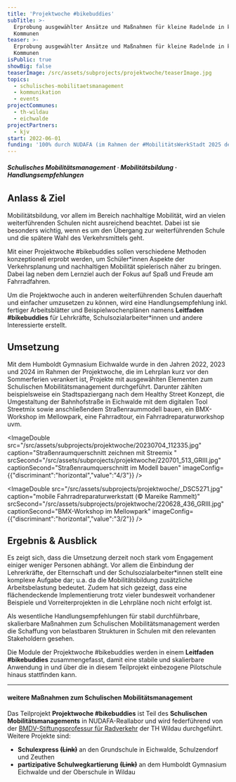 ```yaml
---
title: 'Projektwoche #bikebuddies'
subTitle: >-
  Erprobung ausgewählter Ansätze und Maßnahmen für kleine Radelnde in kleinen
  Kommunen
teaser: >-
  Erprobung ausgewählter Ansätze und Maßnahmen für kleine Radelnde in kleinen
  Kommunen
isPublic: true
showBig: false
teaserImage: /src/assets/subprojects/projektwoche/teaserImage.jpg
topics:
  - schulisches-mobilitaetsmanagement
  - kommunikation
  - events
projectCommunes:
  - th-wildau
  - eichwalde
projectPartners:
  - kjv
start: 2022-06-01
funding: '100% durch NUDAFA (im Rahmen der #MobilitätsWerkStadt 2025 des BMBF)'
---
```

###### **Schulisches Mobilitätsmanagement · Mobilitätsbildung · Handlungsempfehlungen**

## **Anlass & Ziel**

Mobilitätsbildung, vor allem im Bereich nachhaltige Mobilität, wird an vielen weiterführenden Schulen nicht ausreichend beachtet. Dabei ist sie besonders wichtig, wenn es um den Übergang zur weiterführenden Schule und die spätere Wahl des Verkehrsmittels geht.&#x20;

Mit einer Projektwoche #bikebuddies sollen verschiedene Methoden konzeptionell erprobt werden, um Schüler\*innen Aspekte der Verkehrsplanung und nachhaltigen Mobilität spielerisch näher zu bringen. Dabei lag neben dem Lernziel auch der Fokus auf Spaß und Freude am Fahrradfahren.

Um die Projektwoche auch in anderen weiterführenden Schulen dauerhaft und einfacher umzusetzen zu können, wird eine Handlungsempfehlung inkl. fertiger Arbeitsblätter und Beispielwochenplänen namens **Leitfaden #bikebuddies** für Lehrkräfte, Schulsozialarbeiter\*innen und andere Interessierte erstellt.

## **Umsetzung**

Mit dem Humboldt Gymnasium Eichwalde wurde in den Jahren 2022, 2023 und 2024 im Rahmen der Projektwoche, die im Lehrplan kurz vor den Sommerferien verankert ist, Projekte mit ausgewählten Elementen zum Schulischen Mobilitätsmanagement durchgeführt. Darunter zählten beispielsweise ein Stadtspaziergang nach dem Healthy Street Konzept, die Umgestaltung der Bahnhofstraße in Eichwalde mit dem digitalen Tool Streetmix sowie anschließendem Straßenraummodell bauen, ein BMX-Workshop im Mellowpark, eine Fahrradtour, ein Fahrradreparaturworkshop uvm.&#x20;

<ImageDouble src="/src/assets/subprojects/projektwoche/20230704_112335.jpg" caption="Straßenraumquerschnitt zeichnen mit Streemix " srcSecond="/src/assets/subprojects/projektwoche/220701_513_GRIII.jpg" captionSecond="Straßenraumquerschnitt im Modell bauen" imageConfig={{"discriminant":"horizontal","value":"4/3"}} />

<ImageDouble src="/src/assets/subprojects/projektwoche/_DSC5271.jpg" caption="mobile Fahrradreparaturwerkstatt (© Mareike Rammelt)" srcSecond="/src/assets/subprojects/projektwoche/220628_436_GRIII.jpg" captionSecond="BMX-Workshop im Mellowpark" imageConfig={{"discriminant":"horizontal","value":"3/2"}} />

## Ergebnis & Ausblick

Es zeigt sich, dass die Umsetzung derzeit noch stark vom Engagement einiger weniger Personen abhängt. Vor allem die Einbindung der Lehrerkräfte, der Elternschaft und der Schulsozialarbeiter\*innen stellt eine komplexe Aufgabe dar; u.a. da die Mobilitätsbildung zusätzliche Arbeitsbelastung bedeutet. Zudem hat sich gezeigt, dass eine flächendeckende Implementierung trotz vieler bundesweit vorhandener Beispiele und Vorreiterprojekten in die Lehrpläne noch nicht erfolgt ist.

Als wesentliche Handlungsempfehlungen für stabil durchführbare, skalierbare Maßnahmen zum Schulischen Mobilitätsmanagement werden die Schaffung von belastbaren Strukturen in Schulen mit den relevanten Stakeholdern gesehen.

Die Module der Projektwoche #bikebuddies werden in einem **Leitfaden #bikebuddies** zusammengefasst, damit eine stabile und skalierbare Anwendung in und über die in diesem Teilprojekt einbezogene Pilotschule hinaus stattfinden kann.

---

#### weitere Maßnahmen zum Schulischen Mobilitätsmanagement&#x20;

Das Teilprojekt **Projektwoche #bikebuddies** ist Teil des **Schulischen Mobilitätsmanagements** in NUDAFA-Reallabor und wird federführend von der [BMDV-Stiftungsprofessur für Radverkehr](https://www.th-wildau.de/index.php?id=28606) der TH Wildau durchgeführt. Weitere Projekte sind:

* **Schulexpress ~~(Link)~~** an den Grundschule in Eichwalde, Schulzendorf und Zeuthen&#x20;
* **partizipative Schulwegkartierung** **~~(Link)~~** an dem Humboldt Gymnasium Eichwalde und der Oberschule in Wildau
